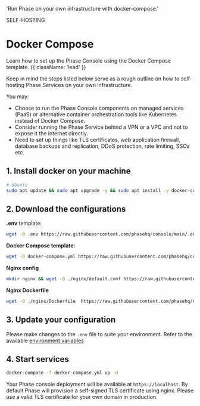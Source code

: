 
  'Run Phase on your own infrastructure with docker-compose.'

<Tag variant="small">SELF-HOSTING</Tag>

# Docker Compose

Learn how to set up the Phase Console using the Docker Compose template. {{ className: 'lead' }}

Keep in mind the steps listed below serve as a rough outline on how to self-hosting Phase Services on your own infrastructure. 

You may:
- Choose to run the Phase Console components on managed services (PaaS) or alternative container orchestration tools like Kubernetes instead of Docker Compose. 
- Consider running the Phase Service behind a VPN or a VPC and not to expose it the internet directly. 
- Need to set up things like TLS certificates, web application firewall, database backups and replication, DDoS protection, rate limiting, SSOs etc.

## 1. Install docker on your machine

```bash
# Ubuntu
sudo apt update && sudo apt upgrade -y && sudo apt install -y docker-compose
```

## 2. Download the configurations

**.env** template:

```bash
wget -O .env https://raw.githubusercontent.com/phasehq/console/main/.env.example
```

**Docker Compose template**:

```bash
wget -O docker-compose.yml https://raw.githubusercontent.com/phasehq/console/main/docker-compose.yml
```

**Nginx config**

```bash
mkdir nginx && wget -O ./nginx/default.conf https://raw.githubusercontent.com/phasehq/console/main/nginx/default.conf
```

**Nginx Dockerfile**

```bash
wget -O ./nginx/Dockerfile  https://raw.githubusercontent.com/phasehq/console/main/nginx/Dockerfile
```

## 3. Update your configuration

Please make changes to the `.env` file to suite your environment. Refer to the available [environment variables](/self-hosting/configuration/envars)

## 4. Start services

```bash
docker-compose -f docker-compose.yml up -d
```

Your Phase console deployment will be available at `https://localhost`. By default Phase will provision a self-signed TLS certificate using nginx. Please use a valid TLS certificate for your own domain in production.
